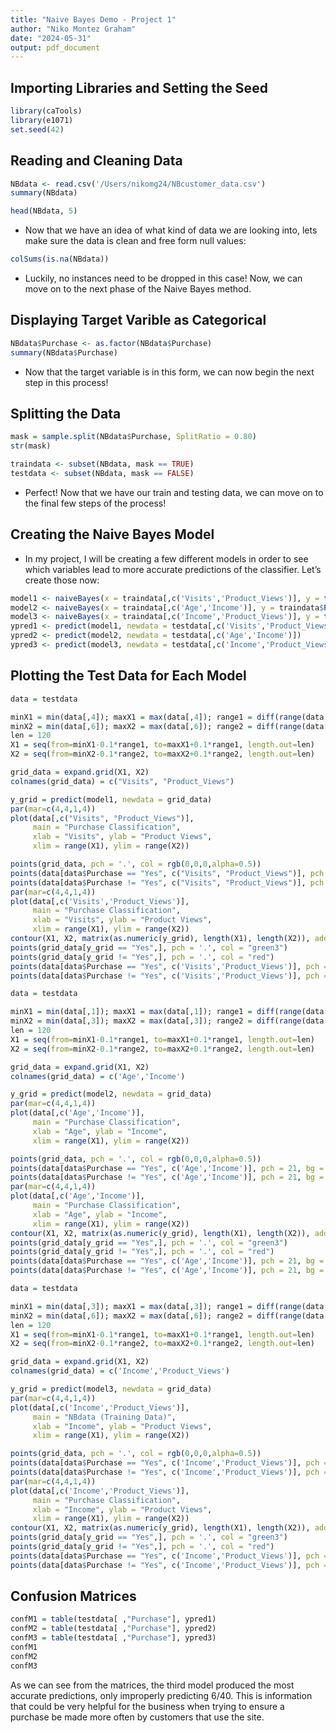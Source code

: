 ```yaml
---
title: "Naive Bayes Demo - Project 1"
author: "Niko Montez Graham"
date: "2024-05-31"
output: pdf_document
---
```

## Importing Libraries and Setting the Seed
```r
library(caTools)
library(e1071)
set.seed(42)
```

## Reading and Cleaning Data 
```r
NBdata <- read.csv('/Users/nikomg24/NBcustomer_data.csv')
summary(NBdata)
```
```r
head(NBdata, 5)
```

- Now that we have an idea of what kind of data we are looking into, lets make sure the data is clean and free form null values: 
```r
colSums(is.na(NBdata))
```
- Luckily, no instances need to be dropped in this case! Now, we can move on to the next phase of the Naive Bayes method. 

## Displaying Target Varible as Categorical 
```r
NBdata$Purchase <- as.factor(NBdata$Purchase)
summary(NBdata$Purchase)
```
- Now that the target variable is in this form, we can now begin the next step in this process!

## Splitting the Data
```r
mask = sample.split(NBdata$Purchase, SplitRatio = 0.80)
str(mask)
```
```r
traindata <- subset(NBdata, mask == TRUE)
testdata <- subset(NBdata, mask == FALSE)
```
- Perfect! Now that we have our train and testing data, we can move on to the final few steps of the process!

## Creating the Naive Bayes Model
- In my project, I will be creating a few different models in order to see which variables lead to more accurate predictions of the classifier. Let's create those now:
```r
model1 <- naiveBayes(x = traindata[,c('Visits','Product_Views')], y = traindata$Purchase)
model2 <- naiveBayes(x = traindata[,c('Age','Income')], y = traindata$Purchase)
model3 <- naiveBayes(x = traindata[,c('Income','Product_Views')], y = traindata$Purchase)
ypred1 <- predict(model1, newdata = testdata[,c('Visits','Product_Views')])
ypred2 <- predict(model2, newdata = testdata[,c('Age','Income')])
ypred3 <- predict(model3, newdata = testdata[,c('Income','Product_Views')])
```

## Plotting the Test Data for Each Model 
```r
data = testdata

minX1 = min(data[,4]); maxX1 = max(data[,4]); range1 = diff(range(data[,4]))
minX2 = min(data[,6]); maxX2 = max(data[,6]); range2 = diff(range(data[,6]))
len = 120
X1 = seq(from=minX1-0.1*range1, to=maxX1+0.1*range1, length.out=len)
X2 = seq(from=minX2-0.1*range2, to=maxX2+0.1*range2, length.out=len)

grid_data = expand.grid(X1, X2)  
colnames(grid_data) = c("Visits", "Product_Views")

y_grid = predict(model1, newdata = grid_data)
par(mar=c(4,4,1,4)) 
plot(data[,c("Visits", "Product_Views")],
     main = "Purchase Classification",
     xlab = "Visits", ylab = "Product Views",
     xlim = range(X1), ylim = range(X2))

points(grid_data, pch = '.', col = rgb(0,0,0,alpha=0.5))
points(data[data$Purchase == "Yes", c("Visits", "Product_Views")], pch = 21, bg = "green4")
points(data[data$Purchase != "Yes", c("Visits", "Product_Views")], pch = 21, bg = "red3")
par(mar=c(4,4,1,4)) 
plot(data[,c('Visits','Product_Views')],
     main = "Purchase Classification",
     xlab = "Visits", ylab = "Product Views",
     xlim = range(X1), ylim = range(X2))
contour(X1, X2, matrix(as.numeric(y_grid), length(X1), length(X2)), add = TRUE)
points(grid_data[y_grid == "Yes",], pch = '.', col = "green3")
points(grid_data[y_grid != "Yes",], pch = '.', col = "red")
points(data[data$Purchase == "Yes", c('Visits','Product_Views')], pch = 21, bg = "green4")
points(data[data$Purchase != "Yes", c('Visits','Product_Views')], pch = 21, bg = "red3")
```
```r
data = testdata

minX1 = min(data[,1]); maxX1 = max(data[,1]); range1 = diff(range(data[,1]))
minX2 = min(data[,3]); maxX2 = max(data[,3]); range2 = diff(range(data[,3]))
len = 120
X1 = seq(from=minX1-0.1*range1, to=maxX1+0.1*range1, length.out=len)
X2 = seq(from=minX2-0.1*range2, to=maxX2+0.1*range2, length.out=len)

grid_data = expand.grid(X1, X2)  
colnames(grid_data) = c('Age','Income')

y_grid = predict(model2, newdata = grid_data)
par(mar=c(4,4,1,4)) 
plot(data[,c('Age','Income')],
     main = "Purchase Classification",
     xlab = "Age", ylab = "Income",
     xlim = range(X1), ylim = range(X2))

points(grid_data, pch = '.', col = rgb(0,0,0,alpha=0.5))
points(data[data$Purchase == "Yes", c('Age','Income')], pch = 21, bg = "green4")
points(data[data$Purchase != "Yes", c('Age','Income')], pch = 21, bg = "red3")
par(mar=c(4,4,1,4)) 
plot(data[,c('Age','Income')],
     main = "Purchase Classification",
     xlab = "Age", ylab = "Income",
     xlim = range(X1), ylim = range(X2))
contour(X1, X2, matrix(as.numeric(y_grid), length(X1), length(X2)), add = TRUE)
points(grid_data[y_grid == "Yes",], pch = '.', col = "green3")
points(grid_data[y_grid != "Yes",], pch = '.', col = "red")
points(data[data$Purchase == "Yes", c('Age','Income')], pch = 21, bg = "green4")
points(data[data$Purchase != "Yes", c('Age','Income')], pch = 21, bg = "red3")
```
```r
data = testdata

minX1 = min(data[,3]); maxX1 = max(data[,3]); range1 = diff(range(data[,3]))
minX2 = min(data[,6]); maxX2 = max(data[,6]); range2 = diff(range(data[,6]))
len = 120
X1 = seq(from=minX1-0.1*range1, to=maxX1+0.1*range1, length.out=len)
X2 = seq(from=minX2-0.1*range2, to=maxX2+0.1*range2, length.out=len)

grid_data = expand.grid(X1, X2)  
colnames(grid_data) = c('Income','Product_Views')

y_grid = predict(model3, newdata = grid_data)
par(mar=c(4,4,1,4)) 
plot(data[,c('Income','Product_Views')],
     main = "NBdata (Training Data)",
     xlab = "Income", ylab = "Product Views",
     xlim = range(X1), ylim = range(X2))

points(grid_data, pch = '.', col = rgb(0,0,0,alpha=0.5))
points(data[data$Purchase == "Yes", c('Income','Product_Views')], pch = 21, bg = "green4")
points(data[data$Purchase != "Yes", c('Income','Product_Views')], pch = 21, bg = "red3")
par(mar=c(4,4,1,4)) 
plot(data[,c('Income','Product_Views')],
     main = "Purchase Classification",
     xlab = "Income", ylab = "Product Views",
     xlim = range(X1), ylim = range(X2))
contour(X1, X2, matrix(as.numeric(y_grid), length(X1), length(X2)), add = TRUE)
points(grid_data[y_grid == "Yes",], pch = '.', col = "green3")
points(grid_data[y_grid != "Yes",], pch = '.', col = "red")
points(data[data$Purchase == "Yes", c('Income','Product_Views')], pch = 21, bg = "green4")
points(data[data$Purchase != "Yes", c('Income','Product_Views')], pch = 21, bg = "red3")
```


## Confusion Matrices
```r
confM1 = table(testdata[ ,"Purchase"], ypred1)
confM2 = table(testdata[ ,"Purchase"], ypred2)
confM3 = table(testdata[ ,"Purchase"], ypred3)
confM1
confM2
confM3
```
As we can see from the matrices, the third model produced the most accurate predictions, only improperly predicting 6/40. This is information that could be very helpful for the business when trying to ensure a purchase be made more often by customers that use the site. 
